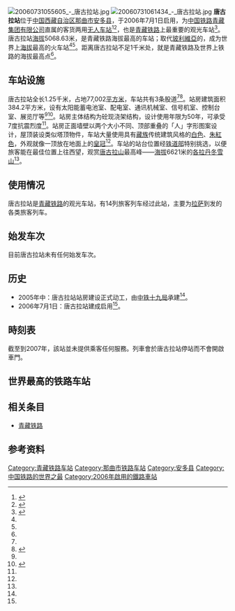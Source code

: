 {{noteTA
|1=zh-hans:千米;zh-hant:公里;
|2=zh-hans:平方米;zh-hant:平方公尺;
|3=zh-hans:米;zh-hant:公尺;
}}
{{Infobox China railway station
|车站名称 = 唐古拉站
|图片 = Tanggula Railway Station 2.jpg
|图片介绍 = 唐古拉站站台
|车站名称拼音 = táng gǔ lā zhàn
|英文名称 = Tanggula Railway Station
|车站代码 = 44020<ref>{{cite book|title=中华人民共和国铁路车站代码（GB/T 10302-2010）|publisher=中国标准出版社|year=2010|isbn=155066140495|ignore-isbn-error=true|pages=35}}</ref>
|电报码 = TLO<ref>{{cite book|author=[[中华人民共和国铁道部|中华人民共和国铁道部]]|title=铁路电报站名略号（2012）|publisher=中国铁道出版社|location=北京|year=2012|unified=15113·3468|pages=124}}</ref>
|拼音码 = TGL
|elevation = 5068.63米
|车站位置 = [[中国|中国]][[西藏自治区|西藏自治区]][[那曲市|那曲市]][[安多县|安多县]]
|坐标 = {{coord|32|53|05|N|91|55|06|E|display=inline,title}}
|归属 = [[中国铁路青藏集团有限公司|中国铁路青藏集团有限公司]]
|线路 = [[青藏铁路|青藏铁路]]
|车站等级 = 
|月台数目 = 
|網站 = 
}}
[[File:20060731055605_-_唐古拉站.jpg|thumb]]
[[File:20060731061434_-_唐古拉站.jpg|thumb]]
'''唐古拉站'''位于[[中国|中国]][[西藏自治区|西藏自治区]][[那曲市|那曲市]][[安多县|安多县]]，于2006年7月1日启用，为[[中国铁路青藏集团|中国铁路青藏集团有限公司]]直属的客货两用[[招呼站|无人车站]]<ref name="r1">{{Cite web|title=藏域风格建筑群 璀璨“新天路”|url=http://www.rpccn.com/news/33/200673162447.htm|accessdate=2019-02-26|publisher=中华建筑报|archiveurl=https://web.archive.org/web/20070930190113/http://www.rpccn.com/news/33/200673162447.htm|archivedate=2007-09-30|dead-url=yes}}</ref><ref name="r2">{{Cite web|title=青藏鐵路最高點——唐古拉山口|url=http://big5.china.com.cn/chinese/zhuanti/qztlcy/1223111.htm|accessdate=2019-02-26|publisher=中国网|archiveurl=https://web.archive.org/web/20190226172744/http://big5.china.com.cn/chinese/zhuanti/qztlcy/1223111.htm|archivedate=2019-02-26|dead-url=no}}</ref>，也是[[青藏铁路|青藏铁路]]上最重要的观光车站<ref name="r3">{{Cite web|title=青藏鐵路首趟出藏旅客列車平穩通過唐古拉山口|url=http://finance.people.com.cn/BIG5/1037/4550482.html|accessdate=2019-02-26|publisher=人民網|archiveurl=https://web.archive.org/web/20160304053601/http://finance.people.com.cn/BIG5/1037/4550482.html|archivedate=2016-03-04|dead-url=no}}</ref>。唐古拉站[[海拔|海拔]]5068.63米，是青藏铁路海拔最高的车站；取代[[玻利維亞|玻利維亞]]的{{link-en|禿鷹站|Cóndor station}}，成为世界上[[海拔|海拔]]最高的火车站<ref name="r2" /><ref name="r3" />。距离唐古拉站不足1千米处，就是青藏铁路及世界上铁路的海拔最高点<ref name="r2" />。

==车站设施==
唐古拉站全长1.25千米，占地77,002[[平方米|平方米]]，车站共有3条股道<ref name="r2" /><ref>{{Cite web|title=扎加藏布为他们歌唱--青藏铁路海拔最高车站建设侧记|url=http://203.192.6.26/news/2004-05/12/content_2115030.htm|accessdate=2019-02-26|date=2004-05-12|publisher=新华网|archiveurl=https://archive.today/20070928025308/http://203.192.6.26/news/2004-05/12/content_2115030.htm|archivedate=2007-09-28|dead-url=yes}}</ref>。站房建筑面积384.2平方米，设有太阳能蓄电池室、配电室、通讯机械室、信号机室、控制台室、展览厅等<ref name="r1" /><ref name="r5">{{Cite web|title=世界最高海拔火车站唐古拉站站房年内建成|url=http://www.xz.xinhuanet.com/yuanzang/2005-06/04/content_4368076.htm|accessdate=2019-02-26|date=2005-06-04|publisher=新华网|archiveurl=https://web.archive.org/web/20051223190351/http://www.xz.xinhuanet.com/yuanzang/2005-06/04/content_4368076.htm|archivedate=2005-12-23|dead-url=yes}}</ref>。站房主体结构为砼现浇架结构，设计使用年限为50年，可承受7度抗震烈度<ref name="r5" />。站房正面墙壁以两个大小不同、顶部重叠的「人」字形图案设计，屋顶装设类似塔顶物件，车站大量使用具有[[藏族|藏族]]传统建筑风格的[[白色|白色]]、[[朱紅色|朱紅色]]，外观就像一顶放在地面上的[[皇冠|皇冠]]<ref name="r1" />。车站的站台位置经[[中华人民共和国铁道部|铁道部]]特别挑选，以便旅客能在最佳位置上往西望，观赏[[唐古拉山脉|唐古拉山]]最高峰——[[海拔|海拔]]6621米的[[各拉丹冬雪山|各拉丹冬雪山]]<ref name="r1" />。

==使用情况==
唐古拉站是[[青藏铁路|青藏铁路]]的观光车站，有14列旅客列车经过此站，主要为[[拉萨站|拉萨]]到发的各类旅客列车。

==始发车次==
目前唐古拉站未有任何始发车次。

==历史==
*2005年中：唐古拉站站房建设正式动工，由[[中铁十九局|中铁十九局]]承建<ref name="r5" />。
*2006年7月1日：唐古拉站建成启用<ref name="r1" />。

==時刻表==
截至到2007年，該站並未提供乘客任何服務。列車會於唐古拉站停站而不會開啟車門。

== 世界最高的铁路车站==
{{世界上最高的鐵路車站}}

==相关条目==
{{commonscat|Tanggula Railway Station}}
*[[青藏铁路|青藏铁路]]

==参考资料==
{{reflist|2}}

{{青藏铁路}}

[[Category:青藏铁路车站|Category:青藏铁路车站]]
[[Category:那曲市铁路车站|Category:那曲市铁路车站]]
[[Category:安多县|Category:安多县]]
[[Category:中国铁路的世界之最|Category:中国铁路的世界之最]]
[[Category:2006年啟用的鐵路車站|Category:2006年啟用的鐵路車站]]